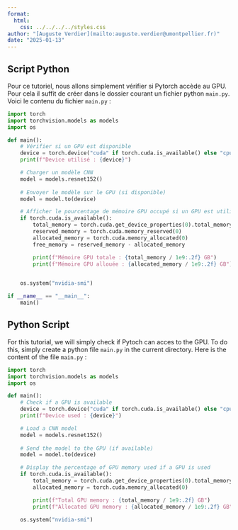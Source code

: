 ```yaml
---
format:
  html:
    css: ../../../../styles.css
author: "[Auguste Verdier](mailto:auguste.verdier@umontpellier.fr)"
date: "2025-01-13"
---
```


::: {.content-visible when-profile="french"}
# Script Python 

Pour ce tutoriel, nous allons simplement vérifier si Pytorch accède au GPU. Pour cela il suffit de créer dans le dossier courant un fichier python `main.py`.
Voici le contenu du fichier `main.py` :


```python
import torch
import torchvision.models as models
import os

def main():
    # Vérifier si un GPU est disponible
    device = torch.device("cuda" if torch.cuda.is_available() else "cpu")
    print(f"Device utilisé : {device}")

    # Charger un modèle CNN 
    model = models.resnet152()
    
    # Envoyer le modèle sur le GPU (si disponible)
    model = model.to(device)

    # Afficher le pourcentage de mémoire GPU occupé si un GPU est utilisé
    if torch.cuda.is_available():
        total_memory = torch.cuda.get_device_properties(0).total_memory
        reserved_memory = torch.cuda.memory_reserved(0)
        allocated_memory = torch.cuda.memory_allocated(0)
        free_memory = reserved_memory - allocated_memory

        print(f"Mémoire GPU totale : {total_memory / 1e9:.2f} GB")
        print(f"Mémoire GPU allouée : {allocated_memory / 1e9:.2f} GB")
    

    os.system("nvidia-smi")

if __name__ == "__main__":
    main()
```

:::

::: {.content-visible when-profile="english"}
# Python Script

For this tutorial, we will simply check if Pytoch can acces to the GPU. To do this, simply create a python file `main.py` in the current directory.
Here is the content of the file `main.py` :

```python
import torch
import torchvision.models as models
import os

def main():
    # Check if a GPU is available
    device = torch.device("cuda" if torch.cuda.is_available() else "cpu")
    print(f"Device used : {device}")

    # Load a CNN model
    model = models.resnet152()
    
    # Send the model to the GPU (if available)
    model = model.to(device)

    # Display the percentage of GPU memory used if a GPU is used
    if torch.cuda.is_available():
        total_memory = torch.cuda.get_device_properties(0).total_memory
        allocated_memory = torch.cuda.memory_allocated(0)

        print(f"Total GPU memory : {total_memory / 1e9:.2f} GB")
        print(f"Allocated GPU memory : {allocated_memory / 1e9:.2f} GB")
    
    os.system("nvidia-smi")
```
:::